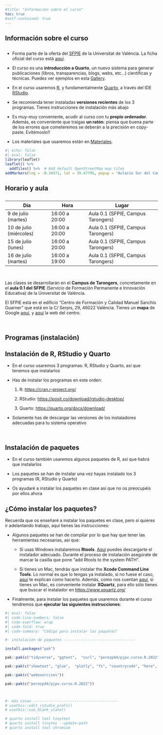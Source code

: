 ```yaml
---
#title: "Información sobre el curso"
toc: true
#self-contained: true
---
```


## Información sobre el curso

::: {.callout-note appearance="minimal" icon="false"}
## 

-   Forma parte de la oferta del [SFPIE](https://www.uv.es/sfpie){target="_blank"} de la Universitat de València. La ficha oficial del curso está [aquí](https://www.uv.es/uvweb/servei-formacio-permanent-innovacio-educativa/ca/oferta-formativa/creacio-documents-webs-r-1286213964422/PDIFormacio.html?id=1286361764482){target="_blank"}.

-   El curso es una **introducción a Quarto**, un nuevo sistema para generar publicaciones (libros, transparencias, blogs, webs, etc...) científicas y técnicas. Puedes ver ejemplos en esta [Gallery](https://quarto.org/docs/gallery/){target="_blank"}.

-   En el curso usaremos [R](https://cran.r-project.org/){target="_blank"}, y fundamentalmente [Quarto](https://quarto.org/docs/get-started/){target="_blank"}, a través del IDE [RStudio](https://www.rstudio.com/products/rstudio/download/#download){target="_blank"}.


-   Se recomienda tener instaladas **versiones recientes** de los 3 programas. Tienes instrucciones de instalación más abajo

-   Es muy-muy conveniente, acudir al curso con tu **propio ordenador**. Además, es conveniente que traigas **un ratón**: piensa que buena parte de los errores que cometeremos se deberán a la precisión en copy-paste. Evitémoslo!!


-   Los materiales que usaremos están en [Materiales](materiales.qmd).
:::


```r
#| echo: false
#| eval: false
library(leaflet)
leaflet() %>%
  addTiles() %>%  # Add default OpenStreetMap map tiles
addMarkers(lng = -0.34371, lat = 39.47795, popup = "Aulario Sur del Campus de Tarongers)")
```

## Horario y aula

::: {.callout-note appearance="minimal" icon="false"}
## 

| Día                     | Hora          | Lugar                           |
|---------------------|------------------|----------------------------------|
| 9 de julio (martes)     | 16:00 a 20:00 | Aula 0.1 (SFPIE, Campus Tarongers) |
| 10 de julio (miércoles) | 16:00 a 20:00 | Aula 0.1 (SFPIE, Campus Tarongers) |
| 15 de julio (lunes)      | 16:00 a 20:00 | Aula 0.1 (SFPIE, Campus Tarongers) |
| 16 de julio (martes)      | 16:00 a 19:00 | Aula 0.1 (SFPIE, Campus Tarongers) |

<br>

Las clases se desarrollarán en el **Campus de Tarongers**, concretamente en el **aula 0.1 del SFPIE** (Servicio de Formación Permanente e Innovación Educativa) de la Universitat de València. 

El SFPIE está en el edificio "Centro de Formación y Calidad Manuel Sanchis Guarner" que está en la C/ Serpis, 29, 46022 València. Tienes un **mapa** de Google [aquí](https://www.google.es/maps/place/Centro+de+Formaci%C3%B3n+y+Calidad+Manuel+Sanchis+Guarner/@39.4750955,-0.346133,17z/data=!3m1!4b1!4m6!3m5!1s0xd6049dbfd241e75:0xc257e3f91a60e197!8m2!3d39.4750914!4d-0.3435581!16s%2Fg%2F11r_fpk8ms?hl=es&entry=ttu){target="_blank"}, y [aquí](https://www.uv.es/uvweb/centro-formacion-calidad-manuel-sanchis-guarner/es/centro-formacion-calidad-sanchis-guarner-1285909558032.html){target="_blank"} la web del centro.
:::

<br>

## Programas (instalación)

::: {.callout-important collapse="false" appearance="default" icon="false"}
## Instalación de R, RStudio y Quarto

-   En el curso usaremos 3 programas: R, RStudio y Quarto, así que tenemos que instalarlos

-   Has de instalar los programas en este orden:

    1.  R: <https://cran.r-project.org/>{target="_blank"}

    2.  RStudio: <https://posit.co/download/rstudio-desktop/>{target="_blank"}

    3.  Quarto: <https://quarto.org/docs/download/>{target="_blank"}

-   Solamente has de descargar las versiones de los instaladores adecuadas para tu sistema operativo
:::

<br>



::: {.callout-important collapse="true" appearance="default" icon="false"}
## Instalación de paquetes

- En el curso también usaremos algunos paquetes de R, así que habrá que instalarlos

- Los paquetes se han de instalar una vez hayas instalado los 3 programas (R, RStudio y Quarto)

- Os ayudaré a instalar los paquetes en clase así que no os preocupéis por ellos ahora
  
:::




::: {.callout-important collapse="true" appearance="default" icon="false"}
## ¿Cómo instalar los paquetes?

Recuerda que os enseñaré a instalar los paquetes en clase, pero si quieres ir adelantando trabajo, aquí tienes las instrucciones:

- Algunos paquetes se han de compilar por lo que hay que tener las herramientas necesarias, así que:

    - Si usas Windows instalaremos **Rtools**. [Aquí](https://cran.r-project.org/bin/windows/Rtools/) puedes descargarte el instalador adecuado. Durante el proceso de instalación asegúrate de marcar la casilla que pone "add Rtools to the system PATH".
    
    - Si tienes un Mac, tendrás que instalar the **Xcode Command Line Tools**. Lo normal es que lo tengas ya instalado, si no fuese el caso, [aquí](https://www.makeuseof.com/install-xcode-command-line-tools/) te explican como hacerlo. Además, como nos cuentan [aquí](https://psyteachr.github.io/msc-data-skills/installingr.html), si tienes un Mac, es conveniente instalar **XQuartz**, para ello sólo tienes que buscar el instalador en <https://www.xquartz.org/>

  
- Finalmente, para instalar los paquetes que usaremos durante el curso tendremos que **ejecutar las siguientes instrucciones**:

```r
#| eval: false
#| code-line-numbers: false
#| code-overflow: wrap
#| code-fold: true
#| code-summary: "Código para instalar los paquetes"

#- instalación de paquetes ---------------------------------

install.packages("pak")

pak::pak(c("tidyverse", "ggtext",  "curl", "perezp44/pjpv.curso.R.2022", "irlba", "widyr", "markdown", "gt", "maps", "mapproj", "DT", "reactable"))

pak::pak(c("showtext", "glue",  "plotly", "fs", "countrycode", "here", "quarto"))

pak::pak(c("webexercises"))

pak::pak(c("perezp44/pjpv.curso.R.2022"))



#- más cosas ---------------------------------------
# usethis::edit_rstudio_prefs()
# usethis::use_blank_slate() 

# quarto install tool tinytext
# quarto install tinytex --update-path
# quarto install tool chromium
```

:::




